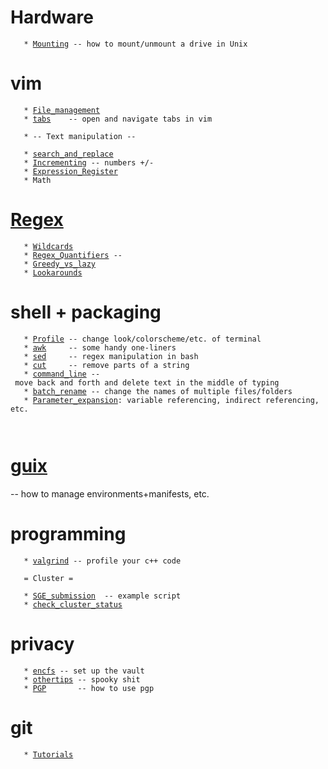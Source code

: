 = Hardware =
    * [[Mounting]] -- how to mount/unmount a drive in Unix

= vim  =
    * [[File_management]]
    * [[tabs]]    -- open and navigate tabs in vim 

    * -- Text manipulation --

    * [[search_and_replace]]
    * [[Incrementing]] -- numbers +/-
    * [[Expression_Register]]
    * Math

= [[Regex]] = 

    * [[Wildcards]]   
    * [[Regex_Quantifiers]] --
    * [[Greedy_vs_lazy]]
    * [[Lookarounds]]

= shell + packaging =

    * [[Profile]] -- change look/colorscheme/etc. of terminal
    * [[awk]]     -- some handy one-liners
    * [[sed]]     -- regex manipulation in bash
    * [[cut]]     -- remove parts of a string
    * [[command_line]] -- move back and forth and delete text in the middle of typing
    * [[batch_rename]] -- change the names of multiple files/folders
    * [[Parameter_expansion]]: variable referencing, indirect referencing, etc.     
      
      
= [[guix]] = -- how to manage environments+manifests, etc.

= programming =

    * [[valgrind]] -- profile your c++ code 
      
    = Cluster =  

    * [[SGE_submission]]  -- example script 
    * [[check_cluster_status]]

= privacy =

    * [[encfs]] -- set up the vault
    * [[othertips]] -- spooky shit
    * [[PGP]]       -- how to use pgp

= git =
   
    * [[Tutorials]]
